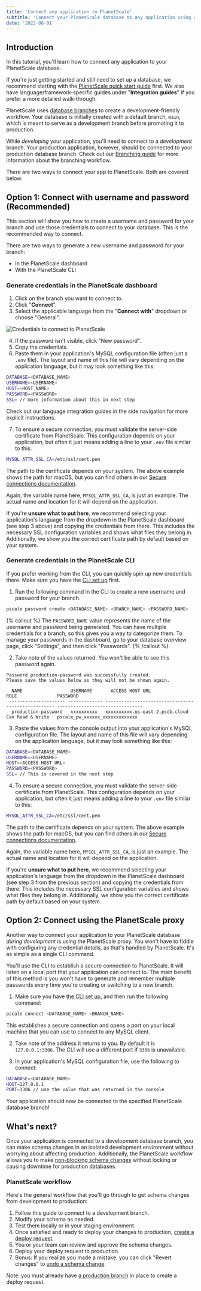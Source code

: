```yaml
---
title: 'Connect any application to PlanetScale'
subtitle: 'Connect your PlanetScale database to any application using connection strings or the PlanetScale proxy'
date: '2022-08-01'
---
```


## Introduction

In this tutorial, you'll learn how to connect any application to your PlanetScale database.

If you're just getting started and still need to set up a database, we recommend starting with the [PlanetScale quick start guide](/docs/tutorials/planetscale-quick-start-guide) first. We also have language/framework-specific guides under "**Integration guides**" if you prefer a more detailed walk-through.

PlanetScale uses [database branches](/docs/concepts/branching) to create a development-friendly workflow. Your database is initially created with a default branch, `main`, which is meant to serve as a development branch before promoting it to production.

While *developing* your application, you'll need to connect to a *development* branch. Your production application, however, should be connected to your production database branch. Check out our [Branching guide](/docs/concepts/branching) for more information about the branching workflow.

There are two ways to connect your app to PlanetScale. Both are covered below.

## Option 1: Connect with username and password (Recommended)

This section will show you how to create a username and password for your branch and use those credentials to connect to your database. This is the recommended way to connect.

There are two ways to generate a new username and password for your branch:

- In the PlanetScale dashboard
- With the PlanetScale CLI

### Generate credentials in the PlanetScale dashboard

1. Click on the branch you want to connect to.
2. Click "**Connect**".
3. Select the applicable language from the "**Connect with**" dropdown or choose "General".

![Credentials to connect to PlanetScale](/docs/tutorials/connect-any-application/credentials.png)

4. If the password isn't visible, click "New password".
5. Copy the credentials.
6. Paste them in your application's MySQL configuration file (often just a `.env` file). The layout and name of this file will vary depending on the application language, but it may look something like this:

```bash
DATABASE=<DATABASE_NAME>
USERNAME=<USERNAME>
HOST=<HOST_NAME>
PASSWORD=<PASSWORD>
SSL= // more information about this in next step
```

Check out our language integration guides in the side navigation for more explicit instructions.

7. To ensure a secure connection, you must validate the server-side certificate from PlanetScale. This configuration depends on your application, but often it just means adding a line to your `.env` file similar to this:

```bash
MYSQL_ATTR_SSL_CA=/etc/ssl/cert.pem
```

The path to the certificate depends on your system. The above example shows the path for macOS, but you can find others in our [Secure connections documentation](/docs/concepts/secure-connections#ca-root-configuration).

Again, the variable name here, `MYSQL_ATTR_SSL_CA`, is just an example. The actual name and location for it will depend on the application.

If you're **unsure what to put here**, we recommend selecting your application's language from the dropdown in the PlanetScale dashboard (see step 3 above) and copying the credentials from there. This includes the necessary SSL configuration variables and shows what files they belong in. Additionally, we show you the correct certificate path by default based on your system.

### Generate credentials in the PlanetScale CLI

If you prefer working from the CLI, you can quickly spin up new credentials there. Make sure you have the [CLI set up](/docs/concepts/planetscale-environment-setup) first.

1. Run the following command in the CLI to create a new username and password for your branch.

```bash
pscale password create <DATABASE_NAME> <BRANCH_NAME> <PASSWORD_NAME>
```

{% callout %}
  The `PASSWORD_NAME` value represents the name of the username and password being generated. You can have multiple credentials for a branch, so this gives you a way to categorize them. To manage your passwords in the dashboard, go to your database overview page, click "Settings", and then click "Passwords".
{% /callout %}

2. Take note of the values returned. You won't be able to see this password again.

```
Password production-password was successfully created.
Please save the values below as they will not be shown again.

  NAME                  USERNAME       ACCESS HOST URL                     ROLE               PASSWORD
 --------------------- ------------- --------------------------------- ------------------ --------------------------------
  production-password   xxxxxxxxxx   xxxxxxxxxx.us-east-2.psdb.cloud   Can Read & Write   pscale_pw_xxxxxx_xxxxxxxxxxxxx
```

3. Paste the values from the console output into your application's MySQL configuration file. The layout and name of this file will vary depending on the application language, but it may look something like this:

```bash
DATABASE=<DATABASE_NAME>
USERNAME=<USERNAME>
HOST=<ACCESS HOST URL>
PASSWORD=<PASSWORD>
SSL= // This is covered in the next step
```

4. To ensure a secure connection, you must validate the server-side certificate from PlanetScale. This configuration depends on your application, but often it just means adding a line to your `.env` file similar to this:

```bash
MYSQL_ATTR_SSL_CA=/etc/ssl/cert.pem
```

The path to the certificate depends on your system. The above example shows the path for macOS, but you can find others in our [Secure connections documentation](/docs/concepts/secure-connections#ca-root-configuration).

Again, the variable name here, `MYSQL_ATTR_SSL_CA`, is just an example. The actual name and location for it will depend on the application.

If you're **unsure what to put here**, we recommend selecting your application's language from the dropdown in the PlanetScale dashboard (see step 3 from the previous section) and copying the credentials from there. This includes the necessary SSL configuration variables and shows what files they belong in. Additionally, we show you the correct certificate path by default based on your system.

## Option 2: Connect using the PlanetScale proxy

Another way to connect your application to your PlanetScale database *during development* is using the PlanetScale proxy. You won't have to fiddle with configuring any credential details, as that's handled by PlanetScale. It's as simple as a single CLI command.

You'll use the CLI to establish a secure connection to PlanetScale. It will listen on a local port that your application can connect to. The main benefit of this method is you won't have to generate and remember multiple passwords every time you're creating or switching to a new branch.

1. Make sure you have [the CLI set up](/docs/concepts/planetscale-environment-setup), and then run the following command:

```bash
pscale connect <DATABASE_NAME> <BRANCH_NAME>
```

This establishes a secure connection and opens a port on your local machine that you can use to connect to any MySQL client.

2. Take note of the address it returns to you. By default it is `127.0.0.1:3306`. The CLI will use a different port if `3306` is unavailable.

3. In your application's MySQL configuration file, use the following to connect:

```bash
DATABASE=<DATABASE_NAME>
HOST=127.0.0.1
PORT=3306 // use the value that was returned in the console
```

Your application should now be connected to the specified PlanetScale database branch!

## What's next?

Once your application is connected to a development database branch, you can make schema changes in an isolated development environment without worrying about affecting production. Additionally, the PlanetScale workflow allows you to make [non-blocking schema changes](/docs/concepts/nonblocking-schema-changes) without locking or causing downtime for production databases.

### PlanetScale workflow

Here's the general workflow that you'll go through to get schema changes from development to production:

1. Follow this guide to connect to a development branch.
2. Modify your schema as needed.
3. Test them locally or in your staging environment.
4. Once satisfied and ready to deploy your changes to production, [create a deploy request](/docs/concepts/deploy-requests).
5. You or your team can review and approve the schema changes.
6. Deploy your deploy request to production.
7. Bonus: If you realize you made a mistake, you can click "Revert changes" to [undo a schema change](/docs/concepts/deploy-requests#revert-a-schema-change).

Note: you must already have [a production branch](/docs/concepts/branching#promote-a-branch-to-production) in place to create a deploy request.
